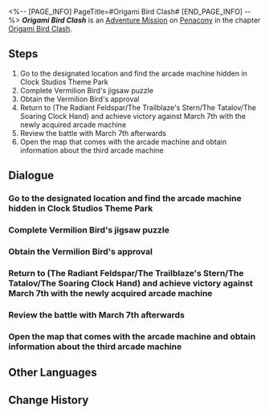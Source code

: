 <%-- [PAGE_INFO]
PageTitle=#Origami Bird Clash#
[END_PAGE_INFO] --%>
{{Stub|Dialogue.}}
{{Mission Infobox
|id            = 8023103
|title         = 
|image         = <!--Mission Origami Bird Clash.png-->
|type          = Adventure
|event_name    = 
|chapter       = Origami Bird Clash
|requirements  = [[Adventure Mission]] ''[[Origami Bird Clash]]'' completed
|summary       = <!--official mission summary from Fate's Atlas-->
|characters    = Trailblazer
|startLocation = [[Penacony]] - [[Clock Studios Theme Park]]
|world         = Penacony
|area          = Clock Studios Theme Park
|prev          = 
|next          = Origami Bird Clash: Collector's Edition
|rewards       = Stellar Jade*30; Traveler's Guide*4; Lost Crystal*4; Credit*60,000
}}
'''''Origami Bird Clash''''' is an [[Adventure Mission]] on [[Penacony]] in the chapter [[Origami Bird Clash]].

==Steps==
# Go to the designated location and find the arcade machine hidden in Clock Studios Theme Park
# Complete Vermilion Bird's jigsaw puzzle
# Obtain the Vermilion Bird's approval
# Return to (The Radiant Feldspar/The Trailblaze's Stern/The Tatalov/The Soaring Clock Hand) and achieve victory against March 7th with the newly acquired arcade machine
# Review the battle with March 7th afterwards
# Open the map that comes with the arcade machine and obtain information about the third arcade machine

<!--
==Gameplay Notes==

--><!--
==Trial Character==

-->
==Dialogue==
{{Stub Dialogue}}

===Go to the designated location and find the arcade machine hidden in Clock Studios Theme Park===
{{Mission Description|type=adventure|location=Clock Studios Theme Park|You have received an invitation from The Family &mdash; Tinah of the Iris Family invites you to test a match-3 puzzle battle game called "Origami Bird Clash."<br />It doesn't seem like a scam... So, go take a look? There's nothing to lose.}}
{{Dialogue Start}}
:{{tx}}
{{Dialogue End}}

===Complete Vermilion Bird's jigsaw puzzle===
{{Dialogue Start}}
:{{tx}}
{{Dialogue End}}

===Obtain the Vermilion Bird's approval===
{{Dialogue Start}}
:{{tx}}
{{Dialogue End}}

===Return to (The Radiant Feldspar/The Trailblaze's Stern/The Tatalov/The Soaring Clock Hand) and achieve victory against March 7th with the newly acquired arcade machine===
{{Dialogue Start}}
:{{tx}}
{{Dialogue End}}

===Review the battle with March 7th afterwards===
{{Dialogue Start}}
:{{tx}}
{{Dialogue End}}

===Open the map that comes with the arcade machine and obtain information about the third arcade machine===
{{Dialogue Start}}
:{{tx}}
{{Dialogue End}}

==Other Languages==
{{Other Languages
|en   = Origami Bird Clash
|zhs  = 「折纸小鸟对对碰」
|zht  = 「摺紙小鳥對對碰」
|ja   = 「折り紙の小鳥マッチ」
|ko   = 「종이새 팡팡」
|es   = Choque de pajaritos de papel
|fr   = Rififruit chez les oiseaux en origami
|ru   = Бумажная дуэль
|th   = นกกระดาษตะลุมบอน
|vi   = Chim Giấy Đại Chiến
|de   = Origamivogel-Matching
|id   = Adu Jotos Burung Origami
|pt   = Choque de Pássaro de Origami
}}

==Change History==
{{Change History|2.3}}
